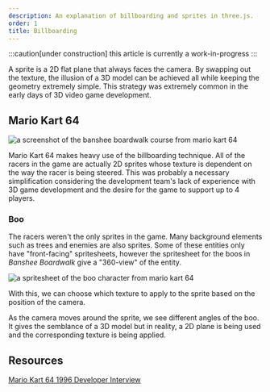 ```yaml
---
description: An explanation of billboarding and sprites in three.js.
order: 1
title: Billboarding
---
```



:::caution[under construction]
this article is currently a work-in-progress
:::

A sprite is a 2D flat plane that always faces the camera. By swapping out the texture, the illusion of a 3D model can be achieved all while keeping the geometry extremely simple. This strategy was extremely common in the early days of 3D video game development.

## Mario Kart 64

![a screenshot of the banshee boardwalk course from mario kart 64](@assets/banshee-boardwalk.png)

Mario Kart 64 makes heavy use of the billboarding technique. All of the racers in the game are actually 2D sprites whose texture is dependent on the way the racer is being steered. This was probably a necessary simplification considering the development team's lack of experience with 3D game development and the desire for the game to support up to 4 players.

### Boo

The racers weren't the only sprites in the game. Many background elements such as trees and enemies are also sprites. Some of these entities only have "front-facing" spritesheets, however the spritesheet for the boos in _Banshee Boardwalk_ give a "360-view" of the entity.

![a spritesheet of the boo character from mario kart 64](@assets/boo.png)

With this, we can choose which texture to apply to the sprite based on the position of the camera.

<App client:only />

As the camera moves around the sprite, we see different angles of the boo. It gives the semblance of a 3D model but in reality, a 2D plane is being used and the corresponding texture is being applied.

## Resources

[Mario Kart 64 1996 Developer Interview](https://shmuplations.com/mariokart64/)
